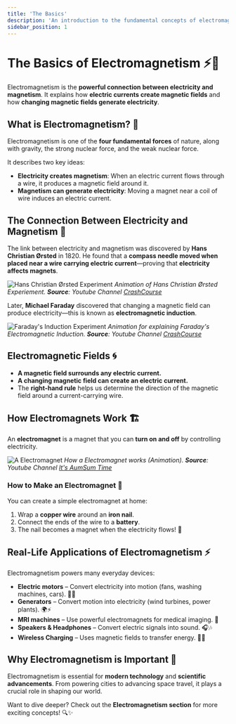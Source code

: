 ```yaml
---
title: 'The Basics'
description: 'An introduction to the fundamental concepts of electromagnetism.'
sidebar_position: 1
---
```



# The Basics of Electromagnetism ⚡🧲

Electromagnetism is the **powerful connection between electricity and magnetism**. It explains how **electric currents create magnetic fields** and how **changing magnetic fields generate electricity**.

## What is Electromagnetism? 🤔

Electromagnetism is one of the **four fundamental forces** of nature, along with gravity, the strong nuclear force, and the weak nuclear force.

It describes two key ideas:

- **Electricity creates magnetism**: When an electric current flows through a wire, it produces a magnetic field around it.
- **Magnetism can generate electricity**: Moving a magnet near a coil of wire induces an electric current.

<YouTube videoId="Elv3WpL32UE" />

## The Connection Between Electricity and Magnetism 🔄

The link between electricity and magnetism was discovered by **Hans Christian Ørsted** in 1820. He found that a **compass needle moved when placed near a wire carrying electric current**—proving that **electricity affects magnets**.

![Hans Christian Ørsted Experiment](/img/electro-magnetism/hans-christian-orsted-experiment.gif)
_Animation of Hans Christian Ørsted Experiement. **Source**: Youtube Channel [CrashCourse](https://www.youtube.com/@crashcourse)_

Later, **Michael Faraday** discovered that changing a magnetic field can produce electricity—this is known as **electromagnetic induction**.

![Faraday's Induction Experiment](/img/electro-magnetism/faraday-experiment.gif)
_Animation for explaining Faraday's Electromagnetic Induction. **Source**: Youtube Channel [CrashCourse](https://www.youtube.com/@crashcourse)_

## Electromagnetic Fields 🌀

- **A magnetic field surrounds any electric current.**
- **A changing magnetic field can create an electric current.**
- The **right-hand rule** helps us determine the direction of the magnetic field around a current-carrying wire.

<YouTube videoId="79_SF5AZtzo" />

## How Electromagnets Work 🏗️

An **electromagnet** is a magnet that you can **turn on and off** by controlling electricity.

![A Electromagnet](/img/electro-magnetism/electro-magnet.gif)
_How a Electromagnet works (Animation). **Source**: Youtube Channel [It's AumSum Time](https://www.youtube.com/https://www.youtube.com/@AumSum)_

### How to Make an Electromagnet 🔩

You can create a simple electromagnet at home:

1. Wrap a **copper wire** around an **iron nail**.
2. Connect the ends of the wire to a **battery**.
3. The nail becomes a magnet when the electricity flows! 🧲

## Real-Life Applications of Electromagnetism ⚡

Electromagnetism powers many everyday devices:

- **Electric motors** – Convert electricity into motion (fans, washing machines, cars). 🚗🔋
- **Generators** – Convert motion into electricity (wind turbines, power plants). 🌍⚡
- **MRI machines** – Use powerful electromagnets for medical imaging. 🏥
- **Speakers & Headphones** – Convert electric signals into sound. 🎧🎶
- **Wireless Charging** – Uses magnetic fields to transfer energy. 📱🔋

## Why Electromagnetism is Important 🚀

Electromagnetism is essential for **modern technology** and **scientific advancements**. From powering cities to advancing space travel, it plays a crucial role in shaping our world.

Want to dive deeper? Check out the **Electromagnetism section** for more exciting concepts! 🔍✨
